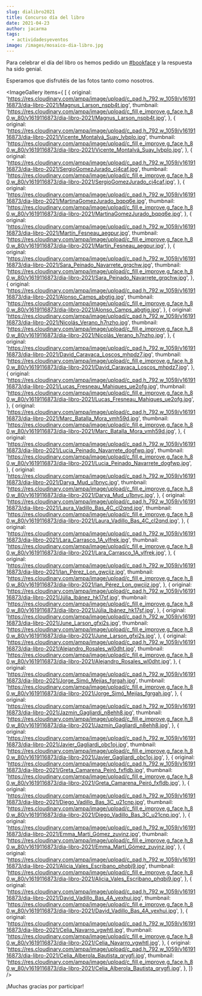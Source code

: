 ```yaml
---
slug: dialibro2021
title: Concurso día del libro
date: 2021-04-23
author: jacarma
tags:
  - actividadesyeventos
image: /images/mosaico-dia-libro.jpg
---
```


Para celebrar el día del libro os hemos pedido un [#bookface](https://www.instagram.com/explore/tags/bookface/?hl=es) y la respuesta ha sido genial.

Esperamos que disfrutéis de las fotos tanto como nosotros.

<ImageGallery items={
  [
    {
      original: 'https://res.cloudinary.com/ampa/image/upload/c_pad,h_792,w_1059/v1619116873/dia-libro-2021/Magnus_Larson_nspb4t.jpg',
      thumbnail: 'https://res.cloudinary.com/ampa/image/upload/c_fill,e_improve,g_face,h_80,w_80/v1619116873/dia-libro-2021/Magnus_Larson_nspb4t.jpg',
    },
{
      original: 'https://res.cloudinary.com/ampa/image/upload/c_pad,h_792,w_1059/v1619116873/dia-libro-2021/Vicente_Montalvá_Suay_lvbplo.jpg',
      thumbnail: 'https://res.cloudinary.com/ampa/image/upload/c_fill,e_improve,g_face,h_80,w_80/v1619116873/dia-libro-2021/Vicente_Montalvá_Suay_lvbplo.jpg',
    },
{
      original: 'https://res.cloudinary.com/ampa/image/upload/c_pad,h_792,w_1059/v1619116873/dia-libro-2021/SergioGomezJurado_cj4caf.jpg',
      thumbnail: 'https://res.cloudinary.com/ampa/image/upload/c_fill,e_improve,g_face,h_80,w_80/v1619116873/dia-libro-2021/SergioGomezJurado_cj4caf.jpg',
    },
{
      original: 'https://res.cloudinary.com/ampa/image/upload/c_pad,h_792,w_1059/v1619116873/dia-libro-2021/MartinaGomezJurado_bqpq6e.jpg',
      thumbnail: 'https://res.cloudinary.com/ampa/image/upload/c_fill,e_improve,g_face,h_80,w_80/v1619116873/dia-libro-2021/MartinaGomezJurado_bqpq6e.jpg',
    },
{
      original: 'https://res.cloudinary.com/ampa/image/upload/c_pad,h_792,w_1059/v1619116873/dia-libro-2021/Martín_Fesneau_aegpur.jpg',
      thumbnail: 'https://res.cloudinary.com/ampa/image/upload/c_fill,e_improve,g_face,h_80,w_80/v1619116873/dia-libro-2021/Martín_Fesneau_aegpur.jpg',
    },
{
      original: 'https://res.cloudinary.com/ampa/image/upload/c_pad,h_792,w_1059/v1619116873/dia-libro-2021/Sara_Peinado_Navarrete_grqchw.jpg',
      thumbnail: 'https://res.cloudinary.com/ampa/image/upload/c_fill,e_improve,g_face,h_80,w_80/v1619116873/dia-libro-2021/Sara_Peinado_Navarrete_grqchw.jpg',
    },
{
      original: 'https://res.cloudinary.com/ampa/image/upload/c_pad,h_792,w_1059/v1619116873/dia-libro-2021/Alonso_Camps_abgtjg.jpg',
      thumbnail: 'https://res.cloudinary.com/ampa/image/upload/c_fill,e_improve,g_face,h_80,w_80/v1619116873/dia-libro-2021/Alonso_Camps_abgtjg.jpg',
    },
{
      original: 'https://res.cloudinary.com/ampa/image/upload/c_pad,h_792,w_1059/v1619116873/dia-libro-2021/Nicolás_Verano_h7nzho.jpg',
      thumbnail: 'https://res.cloudinary.com/ampa/image/upload/c_fill,e_improve,g_face,h_80,w_80/v1619116873/dia-libro-2021/Nicolás_Verano_h7nzho.jpg',
    },
{
      original: 'https://res.cloudinary.com/ampa/image/upload/c_pad,h_792,w_1059/v1619116873/dia-libro-2021/David_Caravaca_Loscos_mhpdz7.jpg',
      thumbnail: 'https://res.cloudinary.com/ampa/image/upload/c_fill,e_improve,g_face,h_80,w_80/v1619116873/dia-libro-2021/David_Caravaca_Loscos_mhpdz7.jpg',
    },
{
      original: 'https://res.cloudinary.com/ampa/image/upload/c_pad,h_792,w_1059/v1619116873/dia-libro-2021/Lucas_Fresneau_Mahiques_ue2ofg.jpg',
      thumbnail: 'https://res.cloudinary.com/ampa/image/upload/c_fill,e_improve,g_face,h_80,w_80/v1619116873/dia-libro-2021/Lucas_Fresneau_Mahiques_ue2ofg.jpg',
    },
{
      original: 'https://res.cloudinary.com/ampa/image/upload/c_pad,h_792,w_1059/v1619116873/dia-libro-2021/Marc_Batalla_Mora_vmh59d.jpg',
      thumbnail: 'https://res.cloudinary.com/ampa/image/upload/c_fill,e_improve,g_face,h_80,w_80/v1619116873/dia-libro-2021/Marc_Batalla_Mora_vmh59d.jpg',
    },
{
      original: 'https://res.cloudinary.com/ampa/image/upload/c_pad,h_792,w_1059/v1619116873/dia-libro-2021/Lucia_Peinado_Navarrete_dogfwp.jpg',
      thumbnail: 'https://res.cloudinary.com/ampa/image/upload/c_fill,e_improve,g_face,h_80,w_80/v1619116873/dia-libro-2021/Lucia_Peinado_Navarrete_dogfwp.jpg',
    },
{
      original: 'https://res.cloudinary.com/ampa/image/upload/c_pad,h_792,w_1059/v1619116873/dia-libro-2021/Darya_Mud_u1bnyc.jpg',
      thumbnail: 'https://res.cloudinary.com/ampa/image/upload/c_fill,e_improve,g_face,h_80,w_80/v1619116873/dia-libro-2021/Darya_Mud_u1bnyc.jpg',
    },
{
      original: 'https://res.cloudinary.com/ampa/image/upload/c_pad,h_792,w_1059/v1619116873/dia-libro-2021/Laura_Vadillo_Bas_4C_cl2qnd.jpg',
      thumbnail: 'https://res.cloudinary.com/ampa/image/upload/c_fill,e_improve,g_face,h_80,w_80/v1619116873/dia-libro-2021/Laura_Vadillo_Bas_4C_cl2qnd.jpg',
    },
{
      original: 'https://res.cloudinary.com/ampa/image/upload/c_pad,h_792,w_1059/v1619116873/dia-libro-2021/Lara_Carrasco_1A_ylfrek.jpg',
      thumbnail: 'https://res.cloudinary.com/ampa/image/upload/c_fill,e_improve,g_face,h_80,w_80/v1619116873/dia-libro-2021/Lara_Carrasco_1A_ylfrek.jpg',
    },
{
      original: 'https://res.cloudinary.com/ampa/image/upload/c_pad,h_792,w_1059/v1619116873/dia-libro-2021/Ian_Pérez_Lon_gwcijz.jpg',
      thumbnail: 'https://res.cloudinary.com/ampa/image/upload/c_fill,e_improve,g_face,h_80,w_80/v1619116873/dia-libro-2021/Ian_Pérez_Lon_gwcijz.jpg',
    },
{
      original: 'https://res.cloudinary.com/ampa/image/upload/c_pad,h_792,w_1059/v1619116873/dia-libro-2021/Júlia_Ibánez_hk17sf.jpg',
      thumbnail: 'https://res.cloudinary.com/ampa/image/upload/c_fill,e_improve,g_face,h_80,w_80/v1619116873/dia-libro-2021/Júlia_Ibánez_hk17sf.jpg',
    },
{
      original: 'https://res.cloudinary.com/ampa/image/upload/c_pad,h_792,w_1059/v1619116873/dia-libro-2021/June_Larson_gfxi2s.jpg',
      thumbnail: 'https://res.cloudinary.com/ampa/image/upload/c_fill,e_improve,g_face,h_80,w_80/v1619116873/dia-libro-2021/June_Larson_gfxi2s.jpg',
    },
{
      original: 'https://res.cloudinary.com/ampa/image/upload/c_pad,h_792,w_1059/v1619116873/dia-libro-2021/Alejandro_Rosales_wl0dht.jpg',
      thumbnail: 'https://res.cloudinary.com/ampa/image/upload/c_fill,e_improve,g_face,h_80,w_80/v1619116873/dia-libro-2021/Alejandro_Rosales_wl0dht.jpg',
    },
{
      original: 'https://res.cloudinary.com/ampa/image/upload/c_pad,h_792,w_1059/v1619116873/dia-libro-2021/Jorge_Simó_Mejías_fgrgah.jpg',
      thumbnail: 'https://res.cloudinary.com/ampa/image/upload/c_fill,e_improve,g_face,h_80,w_80/v1619116873/dia-libro-2021/Jorge_Simó_Mejías_fgrgah.jpg',
    },
{
      original: 'https://res.cloudinary.com/ampa/image/upload/c_pad,h_792,w_1059/v1619116873/dia-libro-2021/Jazmín_Gagliardi_n8ehh8.jpg',
      thumbnail: 'https://res.cloudinary.com/ampa/image/upload/c_fill,e_improve,g_face,h_80,w_80/v1619116873/dia-libro-2021/Jazmín_Gagliardi_n8ehh8.jpg',
    },
{
      original: 'https://res.cloudinary.com/ampa/image/upload/c_pad,h_792,w_1059/v1619116873/dia-libro-2021/Javier_Gagliardi_obc1oj.jpg',
      thumbnail: 'https://res.cloudinary.com/ampa/image/upload/c_fill,e_improve,g_face,h_80,w_80/v1619116873/dia-libro-2021/Javier_Gagliardi_obc1oj.jpg',
    },
{
      original: 'https://res.cloudinary.com/ampa/image/upload/c_pad,h_792,w_1059/v1619116873/dia-libro-2021/Greta_Camarena_Peiró_fxfldb.jpg',
      thumbnail: 'https://res.cloudinary.com/ampa/image/upload/c_fill,e_improve,g_face,h_80,w_80/v1619116873/dia-libro-2021/Greta_Camarena_Peiró_fxfldb.jpg',
    },
{
      original: 'https://res.cloudinary.com/ampa/image/upload/c_pad,h_792,w_1059/v1619116873/dia-libro-2021/Diego_Vadillo_Bas_3C_u21cnp.jpg',
      thumbnail: 'https://res.cloudinary.com/ampa/image/upload/c_fill,e_improve,g_face,h_80,w_80/v1619116873/dia-libro-2021/Diego_Vadillo_Bas_3C_u21cnp.jpg',
    },
{
      original: 'https://res.cloudinary.com/ampa/image/upload/c_pad,h_792,w_1059/v1619116873/dia-libro-2021/Emma_Martí_Gómez_zuvjnz.jpg',
      thumbnail: 'https://res.cloudinary.com/ampa/image/upload/c_fill,e_improve,g_face,h_80,w_80/v1619116873/dia-libro-2021/Emma_Martí_Gómez_zuvjnz.jpg',
    },
{
      original: 'https://res.cloudinary.com/ampa/image/upload/c_pad,h_792,w_1059/v1619116873/dia-libro-2021/Alicia_Vales_Escribano_phqbj9.jpg',
      thumbnail: 'https://res.cloudinary.com/ampa/image/upload/c_fill,e_improve,g_face,h_80,w_80/v1619116873/dia-libro-2021/Alicia_Vales_Escribano_phqbj9.jpg',
    },
{
      original: 'https://res.cloudinary.com/ampa/image/upload/c_pad,h_792,w_1059/v1619116873/dia-libro-2021/David_Vadillo_Bas_4A_yexhui.jpg',
      thumbnail: 'https://res.cloudinary.com/ampa/image/upload/c_fill,e_improve,g_face,h_80,w_80/v1619116873/dia-libro-2021/David_Vadillo_Bas_4A_yexhui.jpg',
    },
{
      original: 'https://res.cloudinary.com/ampa/image/upload/c_pad,h_792,w_1059/v1619116873/dia-libro-2021/Celia_Navarro_vgwhtl.jpg',
      thumbnail: 'https://res.cloudinary.com/ampa/image/upload/c_fill,e_improve,g_face,h_80,w_80/v1619116873/dia-libro-2021/Celia_Navarro_vgwhtl.jpg',
    },
{
      original: 'https://res.cloudinary.com/ampa/image/upload/c_pad,h_792,w_1059/v1619116873/dia-libro-2021/Celia_Alberola_Bautista_qrygfi.jpg',
      thumbnail: 'https://res.cloudinary.com/ampa/image/upload/c_fill,e_improve,g_face,h_80,w_80/v1619116873/dia-libro-2021/Celia_Alberola_Bautista_qrygfi.jpg',
    },
  ]} 
/>

¡Muchas gracias por participar!